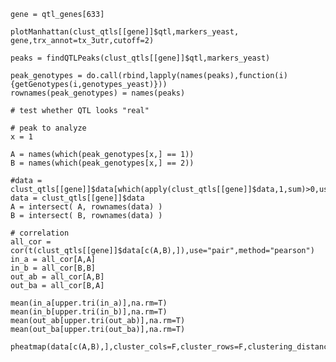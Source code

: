 ```
gene = qtl_genes[633]

plotManhattan(clust_qtls[[gene]]$qtl,markers_yeast, gene,trx_annot=tx_3utr,cutoff=2)

peaks = findQTLPeaks(clust_qtls[[gene]]$qtl,markers_yeast)

peak_genotypes = do.call(rbind,lapply(names(peaks),function(i){getGenotypes(i,genotypes_yeast)}))
rownames(peak_genotypes) = names(peaks)

# test whether QTL looks "real"

# peak to analyze
x = 1

A = names(which(peak_genotypes[x,] == 1))
B = names(which(peak_genotypes[x,] == 2))

#data = clust_qtls[[gene]]$data[which(apply(clust_qtls[[gene]]$data,1,sum)>0,useNames=T),]
data = clust_qtls[[gene]]$data
A = intersect( A, rownames(data) )
B = intersect( B, rownames(data) )

# correlation
all_cor = cor(t(clust_qtls[[gene]]$data[c(A,B),]),use="pair",method="pearson")
in_a = all_cor[A,A]
in_b = all_cor[B,B]
out_ab = all_cor[A,B]
out_ba = all_cor[B,A]

mean(in_a[upper.tri(in_a)],na.rm=T)
mean(in_b[upper.tri(in_b)],na.rm=T)
mean(out_ab[upper.tri(out_ab)],na.rm=T)
mean(out_ba[upper.tri(out_ba)],na.rm=T)

pheatmap(data[c(A,B),],cluster_cols=F,cluster_rows=F,clustering_distance_rows=as.dist(cosineDist(data[c(A,B),])),scale="none",annotation_row=data.frame(rbind(cbind(A,"S"),cbind(B,"Y")),row.names=1))
```
